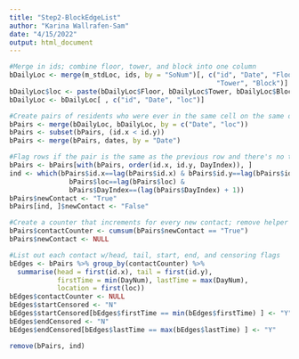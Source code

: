 ```yaml
---
title: "Step2-BlockEdgeList"
author: "Karina Wallrafen-Sam"
date: "4/15/2022"
output: html_document
---
```


```r
#Merge in ids; combine floor, tower, and block into one column
bDailyLoc <- merge(m_stdLoc, ids, by = "SoNum")[, c("id", "Date", "Floor",
                                                    "Tower", "Block")]
bDailyLoc$loc <- paste(bDailyLoc$Floor, bDailyLoc$Tower, bDailyLoc$Block)
bDailyLoc <- bDailyLoc[ , c("id", "Date", "loc")]

#Create pairs of residents who were ever in the same cell on the same day
bPairs <- merge(bDailyLoc, bDailyLoc, by = c("Date", "loc"))
bPairs <- subset(bPairs, (id.x < id.y))
bPairs <- merge(bPairs, dates, by = "Date")

#Flag rows if the pair is the same as the previous row and there's no time gap
bPairs <- bPairs[with(bPairs, order(id.x, id.y, DayIndex)), ]
ind <- which(bPairs$id.x==lag(bPairs$id.x) & bPairs$id.y==lag(bPairs$id.y) &
               bPairs$loc==lag(bPairs$loc) &
               bPairs$DayIndex==(lag(bPairs$DayIndex) + 1))
bPairs$newContact <- "True"
bPairs[ind, ]$newContact <- "False"

#Create a counter that increments for every new contact; remove helper col
bPairs$contactCounter <- cumsum(bPairs$newContact == "True")
bPairs$newContact <- NULL

#List out each contact w/head, tail, start, end, and censoring flags
bEdges <- bPairs %>% group_by(contactCounter) %>%
  summarise(head = first(id.x), tail = first(id.y),
            firstTime = min(DayNum), lastTime = max(DayNum),
            location = first(loc))
bEdges$contactCounter <- NULL
bEdges$startCensored <- "N"
bEdges$startCensored[bEdges$firstTime == min(bEdges$firstTime) ] <- "Y"
bEdges$endCensored <- "N"
bEdges$endCensored[bEdges$lastTime == max(bEdges$lastTime) ] <- "Y"

remove(bPairs, ind)
```
